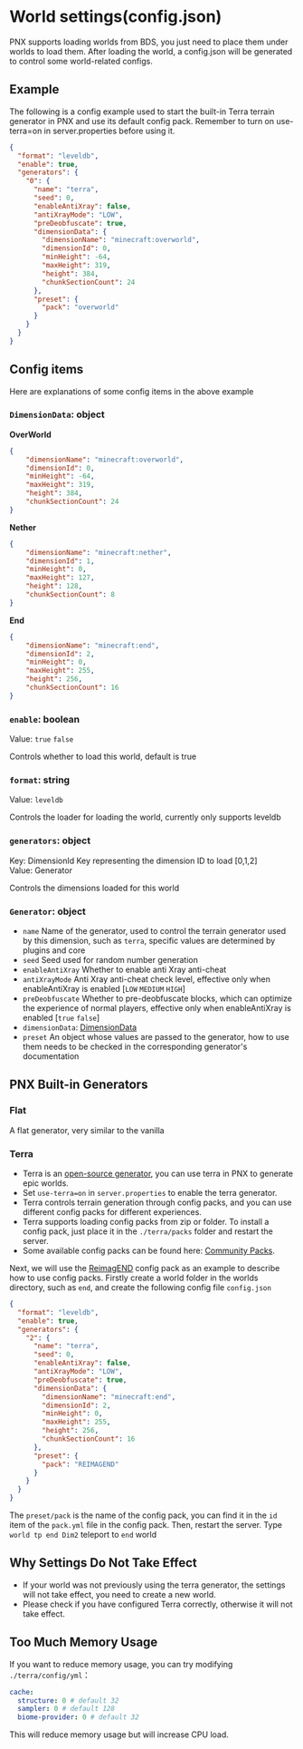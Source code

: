 # World settings(config.json)

PNX supports loading worlds from BDS, you just need to place them under worlds to load them. After loading the world, a config.json will be generated to control some world-related configs.

## Example
The following is a config example used to start the built-in Terra terrain generator in PNX and use its default config pack.
Remember to turn on use-terra=on in server.properties before using it.
```json showLineNumbers filename="config.json"
{
  "format": "leveldb",
  "enable": true,
  "generators": {
    "0": {
      "name": "terra",
      "seed": 0,
      "enableAntiXray": false,
      "antiXrayMode": "LOW",
      "preDeobfuscate": true,
      "dimensionData": {
        "dimensionName": "minecraft:overworld",
        "dimensionId": 0,
        "minHeight": -64,
        "maxHeight": 319,
        "height": 384,
        "chunkSectionCount": 24
      },
      "preset": {
        "pack": "overworld"
      }
    }
  }
}
```

## Config items
Here are explanations of some config items in the above example

### `DimensionData`: <a>object</a>
**OverWorld**
```json showLineNumbers filename="config.json"
{
    "dimensionName": "minecraft:overworld",
    "dimensionId": 0,
    "minHeight": -64,
    "maxHeight": 319,
    "height": 384,
    "chunkSectionCount": 24
}
```
**Nether**
```json showLineNumbers filename="config.json"
{
    "dimensionName": "minecraft:nether",
    "dimensionId": 1,
    "minHeight": 0,
    "maxHeight": 127,
    "height": 128,
    "chunkSectionCount": 8
}
```
**End**
```json showLineNumbers filename="config.json"
{
    "dimensionName": "minecraft:end",
    "dimensionId": 2,
    "minHeight": 0,
    "maxHeight": 255,
    "height": 256,
    "chunkSectionCount": 16
}
```

### `enable`: <a>boolean</a>
Value: `true` `false`

Controls whether to load this world, default is true

### `format`: <a>string</a>
Value: `leveldb`

Controls the loader for loading the world, currently only supports leveldb

### `generators`: <a>object</a>
Key: <a>DimensionId</a> Key representing the dimension ID to load [0,1,2]<br/>
Value: <a>Generator</a>

Controls the dimensions loaded for this world

### `Generator`: <a>object</a>
- `name` Name of the generator, used to control the terrain generator used by this dimension, such as `terra`, specific values are determined by plugins and core
- `seed` Seed used for random number generation
- `enableAntiXray` Whether to enable anti Xray anti-cheat
- `antiXrayMode` Anti Xray anti-cheat check level, effective only when enableAntiXray is enabled [`LOW` `MEDIUM` `HIGH`]
- `preDeobfuscate` Whether to pre-deobfuscate blocks, which can optimize the experience of normal players, effective only when enableAntiXray is enabled [`true` `false`]
- `dimensionData`: [DimensionData](#dimensiondata-object)
- `preset` An object whose values are passed to the generator, how to use them needs to be checked in the corresponding generator's documentation

## PNX Built-in Generators

### Flat
A flat generator, very similar to the vanilla

### Terra
- Terra is an [open-source generator](https://github.com/PolyhedralDev/Terra), you can use terra in PNX to generate epic worlds.
- Set `use-terra=on` in `server.properties` to enable the terra generator.
- Terra controls terrain generation through config packs, and you can use different config packs for different experiences.
- Terra supports loading config packs from zip or folder. To install a config pack, just place it in the `./terra/packs` folder and restart the server.
- Some available config packs can be found here: [Community Packs](https://terra.polydev.org/config/community-packs.html).

Next, we will use the [ReimagEND](https://github.com/justaureus/ReimagEND) config pack as an example to describe how to use config packs.
Firstly create a world folder in the worlds directory, such as `end`, and create the following config file `config.json`
```json showLineNumbers filename="config.json"
{
  "format": "leveldb",
  "enable": true,
  "generators": {
    "2": {
      "name": "terra",
      "seed": 0,
      "enableAntiXray": false,
      "antiXrayMode": "LOW",
      "preDeobfuscate": true,
      "dimensionData": {
        "dimensionName": "minecraft:end",
        "dimensionId": 2,
        "minHeight": 0,
        "maxHeight": 255,
        "height": 256,
        "chunkSectionCount": 16
      },
      "preset": {
        "pack": "REIMAGEND"
      }
    }
  }
}
```
The `preset/pack` is the name of the config pack, you can find it in the `id` item of the `pack.yml` file in the config pack.
Then, restart the server. Type `world tp end Dim2` teleport to `end` world

## Why Settings Do Not Take Effect
- If your world was not previously using the terra generator, the settings will not take effect, you need to create a new world.
- Please check if you have configured Terra correctly, otherwise it will not take effect.

## Too Much Memory Usage
If you want to reduce memory usage, you can try modifying `./terra/config/yml`：
```yaml showLineNumbers filename="config.yml"
cache:
  structure: 0 # default 32
  sampler: 0 # default 128
  biome-provider: 0 # default 32
```
This will reduce memory usage but will increase CPU load.